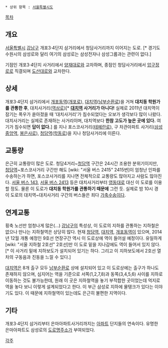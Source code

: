  * 상위 항목 : [[서울특별시도]]

{{{+1 三成路 / Samseong-ro }}}

[[목차]]

== 개요 ==
[[서울특별시]] [[강남구]] 개포3·4단지 삼거리에서 청담사거리까지 이어지는 도로. [* 경기도 수원시의 삼성로와 달리 여기의 삼성로는 삼성전자나 삼성그룹과는 관련이 없다.]

기점인 개포3·4단지 사거리에서 [[양재대로]]와 교차하며, 종점인 청담사거리에서 [[압구정로]]로 직결되며 [[도산대로]]와 교차한다.
== 상세 ==
개포3·4단지 삼거리에서 [[개포동역]]([[개포로]]), [[대치역]]([[남부순환로]])을 거쳐 '''대치동 학원가를 관통한 후''', 대치사거리([[역삼로]])[* '''[[대치역]] 사거리가 아니다!''' 실제로 2011년 대치역이 잠기는 폭우가 쏟아졌을 때 '대치사거리'가 침수되었다는 오보가 생각보다 많이 나왔다. 대치사거리는 실제로 존재하는 사거리이며, 대치역보다 '''한참 고도가 높은 곳에 있다.''' 여기가 침수되면 '''답이 없다.'''] 를 지나 포스코사거리([[테헤란로]]), 구 차관아파트 사거리([[삼성중앙역]], [[봉은사로]]), [[청담역]]([[학동로]])을 지나 청담사거리에 이른다.
== 교통량 ==
은근히 교통량이 많은 도로. 청담4거리~[[청담역]] 구간은 24시간 조용한 분위기이지만, [[청담역]]~포스코사거리 구간만 해도 [wiki: "서울 버스 2415" 2415번]이 엄청난 인파를 수송하는가 하면, 포스코사거리를 지나면 전체적으로 교통량도 많아지고 사람도 많아진다. [[서울 버스 143]], [[서울 버스 2413]] 등은 대치사거리부터 [[영동대로]] 대신 이 도로를 이용할 정도. 물론 이 도로가 '''대치동 학원가를 관통하기 때문에''' 그런 듯. 실제로 밤 10시 경 이 도로의 대치역~대치사거리 구간의 버스들은 죄다 [[가축수송]]이다.
== 연계교통 ==
횡축 노선만 엄청나게 많은(...) [[강남구]]의 특성상, 이 도로의 지하를 관통하는 지하철은 없으나 만나는 지하철역은 상당히 많다. 현재 [[청담역]], [[대치역]], [[개포동역]]이 있으며, 2014년 12월 개통 예정인 9호선 연장구간 역시 이 도로상에 역이 들어설 예정이다. 유일하게 [wiki: "서울 지하철 2호선" 2호선]만 이 도로 밑을 지나감에도 역이 들어서 있지 않다.[* 이 사거리 밑에 지하보도가 설치되어 있기는 하다. 그리고 이 지하보도에서 2호선 열차의 구동음과 진동을 느낄 수 있다.]

[[대치역]]은 8개 출구 모두 [[남부순환로]] 상에 설치되어 있고 이 도로상에는 출구가 하나도 존재하지 않으며, 심지어는 역을 기준으로 서쪽(1,2,7,8)과 동쪽(3,4,5,6) 사이를 지하로 이동하는 것도 불가능한데, 원래 이 곳은 지하철역을 놓기 부적합한 곳이었는데 억지로 역을 놓다 보니 이렇게 설계되었다고 한다. 이 부근 삼성로 지하에 물탱크가 있다는 이야기도 있다. 이 때문에 지하철역이 있는데도 은근히 불편한 지역이다.
== 기타 ==
개포3·4단지 삼거리부터 은마아파트사거리까지는 [[아파트]] 단지들의 연속이다. 유명한 은마아파트도 삼성로의 [[도로명주소]]가 부여되었다.

[[각주]]
